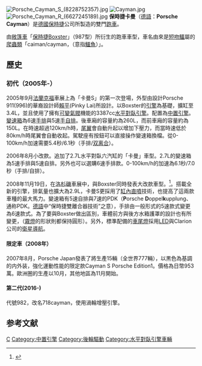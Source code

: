 {{Infobox Automobile
| name = 保時捷卡曼
| manufacturer = [[保時捷|保時捷]]
| assembly = {{DEU}}[[斯圖加特|斯圖加特]] (1996至今)<br>{{FIN}}[[新考蓬基|新考蓬基]] (1997-2011)<br>{{GER}}[[奧斯納布呂克|奧斯納布呂克]] (2012至今)
| image = File:Porsche Cayman (II) – Frontansicht, 1. Juni 2013, Düsseldorf.jpg
| production = 2005年-
| body_style = 雙門 [[跑車|跑車]]
| engine = 卡曼（2005-2007）：2687cc<br/>[[水平對臥六缸引擎|水平對臥六缸]]：245ps/27.8kgm
卡曼（2008-    ）：2892cc<br/>水平對臥六汽缸DOHC：265ps/30.6kgm
<br/>卡曼S（2005-2007）：3387cc<br/>水平對臥六汽缸 DOHC：295ps/34.7kgm
卡曼S（2008-    ）：3436cc<br/>水平對臥六汽缸 DOHC：320ps/37.7kgm
|transmission =5速手排/6速手排/5速[[雙離合器波箱|双离合]]/7速双离合
|layout=中置後驅
|length=4340mm（2005-2007）<br/>4345mm（2008-）
|width=1800mm
|height =1305mm
|wheelbase=2415mm
|weight=2.7L 5速手排款 1,360kg<br/>2.7L 5速自排款 1,390kg<br/>2.9L 6速手排款 1,380kg<br/>2.9L 7速PDK 1,410kg
（2005-2007）
<br/>3.4L 6速手排款 1,380kg<br/>3.4L 5速自排款 1,410kg

（2008-）<br/>3.4L 6速手排款 1,390kg<br/>3.4L 7速PDK 1,420kg
}}
[[File:Porsche_Cayman_S_(8228752357).jpg|thumb]]
[[File:Cayman.jpg|thumb]]
[[File:Porsche_Cayman_R_(6627245189).jpg|thumb]]
'''保時捷卡曼'''（[[德語|德語]]：'''Porsche Cayman'''）是[[德國|德國]][[保時捷|保時捷]]公司所製造的雙門[[跑車|跑車]]。

由[[敞篷車|敞篷車]]「[[保時捷Boxster|保時捷Boxster]]」（987型）所衍生的跑車車型，車名由來是[[短吻鱷|短吻鱷]]屬的[[爬蟲類|爬蟲類]]「caiman/cayman，（意指[[鱷魚|鱷魚]]）」。

== 歷史 ==
===初代（2005年-）===
2005年9月[[法蘭克福|法蘭克福]]車展上為「卡曼S」的第一次登場，外型由設計Porsche 911(996)的華裔設計師[[賴平|賴平]](Pinky Lai)所設計。以Boxster的[[引擎|引擎]]為基礎，擴缸至3.4L，並且使用了擁有[[可變氣閥|可變氣閥]]機能的3387cc[[水平對臥引擎|水平對臥引擎]]。配置為[[MR|中置引擎]]。[[變速箱|變速箱]]為6速[[手動變速器|手排]]與5速[[半自動變速器|手自排]]。後車廂的容量約為260L，而前車廂的容量約為150L。在時速超過120km/h時，[[尾翼|尾翼]]會自動升起以增加下壓力，而當時速低於80km/h時尾翼會自動收起。駕駛座有按鈕可以直接操作變速箱換檔。從0-100km/h加速需要5.4秒/6.1秒（手排/[[雙離合器波箱|双离合]]）。

2006年8月小改款。追加了2.7L水平對臥六汽缸的「卡曼」車型。2.7L的變速箱為5速手排與5速自排。另外也可以選購6速手排款。0-100km/h的加速為6.1秒/7.0秒（手排/自排）。

2008年11月19日，在[[洛杉磯|洛杉磯]]車展中，與Boxster同時發表大改款車型。<ref>{{Cite web |url=http://www.porsche.com/japan/jp/aboutporsche/pressreleases/pj/?pool=japan&id=2008-11-19-3 |title=ポルシェ・ジャパン、プレスリリース、2008年11月19日 |accessdate=2010-10-16 |archive-date=2018-04-02 |archive-url=https://web.archive.org/web/20180402230220/https://www.porsche.com/japan/jp/aboutporsche/pressreleases/pj/?pool=japan&id=2008-11-19-3 |dead-url=no }}</ref>。搭載全新的引擎，排氣量也擴大為2.9L，卡曼S更採用了[[缸內直噴|缸內直噴]]技術，也提高了這兩款車種的最大馬力。變速箱有5速自排與7速的PDK（'''P'''orsche '''D'''oppel'''k'''upplung、通称PDK。[[德語|德語]]中“保時捷雙離合器技術”之意），手排由一般形式的5速款式變更為6速款式。為了要與Boxster做出區別，車體前方與後方水箱護罩的設計也有所變更，（[[霧燈|霧燈]]的形狀則都保持圓形）。另外，標準配備的[[車尾燈|車尾燈]]採用[[LED|LED]]與Clarion 公司的[[衛星導航|衛星導航]]。

====限定車（2008年）====
2007年8月，Porsche Japan發表了將生產15輛（全世界777輛），以黒色為基調的内外装，強化運動性能的限定款Cayman S Porsche Edition1。價格為日幣953萬。歐洲圈的生產以10月，其他地區為11月開始。

====第二代(2016-)====
代號982，改名718cayman，使用渦輪增壓引擎。

==参考文献==
{{reflist}}

{{Porsche}}

{{Authority control}}
[[Category:保時捷車款|C]]
[[Category:中置引擎|Category:中置引擎]]
[[Category:後輪驅動|Category:後輪驅動]]
[[Category:水平對臥引擎車輛|Category:水平對臥引擎車輛]]
